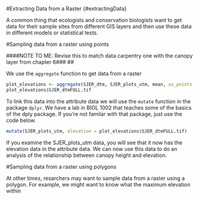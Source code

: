#Extracting Data from a Raster {#extractingData}

A common thing that ecologists and conservation biologists want to get data for their sample sites from different GIS layers and then use these data in different models or statistical tests.

#Sampling data from a raster using points

####NOTE TO ME: Revise this to match data carpentry one with the canopy layer from chapter 6### ##

We use the ```aggregate``` function to get data from a raster

```r
plot_elevations <- aggregate(SJER_dtm, SJER_plots_utm, mean, as_points = FALSE)
plot_elevations$SJER_dtmFULL.tif
```

To link this data into the attribute data we will use the ```mutate``` function in the package ```dplyr```. We have a lab in BIOL 1002 that teaches some of the basics of the dply package. If you're not familar with that package, just use the code below.

```r
mutate(SJER_plots_utm, elevation = plot_elevations$SJER_dtmFULL.tif)
```

If you examine the SJER_plots_utm data, you will see that it now has the elevation data in the attribute data. We can now use this data to do an analysis of the relationship between canopy height and elevation. 


#Sampling data from a raster using polygons

At other times, resarchers may want to sample data from a raster using a polygon. For example, we might want to know what the maximum elevation within 